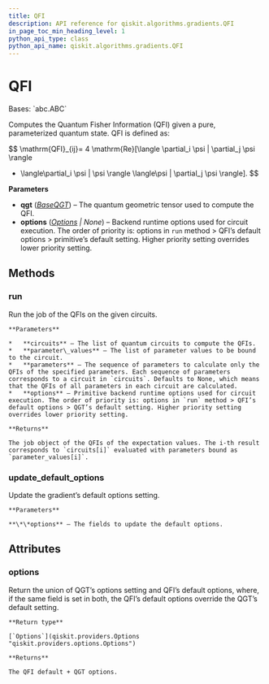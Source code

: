 ```yaml
---
title: QFI
description: API reference for qiskit.algorithms.gradients.QFI
in_page_toc_min_heading_level: 1
python_api_type: class
python_api_name: qiskit.algorithms.gradients.QFI
---
```


# QFI

<Class id="qiskit.algorithms.gradients.QFI" github="https://github.com/qiskit/qiskit/tree/stable/0.23/qiskit/algorithms/gradients/qfi.py" signature="QFI(qgt, options=None)">
  Bases: `abc.ABC`

  Computes the Quantum Fisher Information (QFI) given a pure, parameterized quantum state. QFI is defined as:

  $$
  \mathrm{QFI}_{ij}= 4 \mathrm{Re}[\langle \partial_i \psi | \partial_j \psi \rangle
  - \langle\partial_i \psi | \psi \rangle \langle\psi | \partial_j \psi \rangle].
  $$

  **Parameters**

  *   **qgt** ([*BaseQGT*](qiskit.algorithms.gradients.BaseQGT "qiskit.algorithms.gradients.BaseQGT")) – The quantum geometric tensor used to compute the QFI.
  *   **options** ([*Options*](qiskit.providers.Options "qiskit.providers.Options") *| None*) – Backend runtime options used for circuit execution. The order of priority is: options in `run` method > QFI’s default options > primitive’s default setting. Higher priority setting overrides lower priority setting.

  ## Methods

  ### run

  <Function id="qiskit.algorithms.gradients.QFI.run" name="run" signature="QFI.run(circuits, parameter_values, parameters=None, **options)">
    Run the job of the QFIs on the given circuits.

    **Parameters**

    *   **circuits** – The list of quantum circuits to compute the QFIs.
    *   **parameter\_values** – The list of parameter values to be bound to the circuit.
    *   **parameters** – The sequence of parameters to calculate only the QFIs of the specified parameters. Each sequence of parameters corresponds to a circuit in `circuits`. Defaults to None, which means that the QFIs of all parameters in each circuit are calculated.
    *   **options** – Primitive backend runtime options used for circuit execution. The order of priority is: options in `run` method > QFI’s default options > QGT’s default setting. Higher priority setting overrides lower priority setting.

    **Returns**

    The job object of the QFIs of the expectation values. The i-th result corresponds to `circuits[i]` evaluated with parameters bound as `parameter_values[i]`.
  </Function>

  ### update\_default\_options

  <Function id="qiskit.algorithms.gradients.QFI.update_default_options" name="update_default_options" signature="QFI.update_default_options(**options)">
    Update the gradient’s default options setting.

    **Parameters**

    **\*\*options** – The fields to update the default options.
  </Function>

  ## Attributes

  ### options

  <Attribute id="qiskit.algorithms.gradients.QFI.options" name="options">
    Return the union of QGT’s options setting and QFI’s default options, where, if the same field is set in both, the QFI’s default options override the QGT’s default setting.

    **Return type**

    [`Options`](qiskit.providers.Options "qiskit.providers.options.Options")

    **Returns**

    The QFI default + QGT options.
  </Attribute>
</Class>

